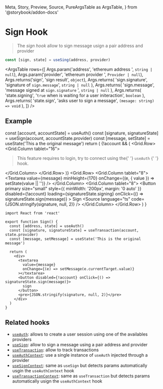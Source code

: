  Meta,
  Story,
  Preview,
  Source,
  PureArgsTable as ArgsTable,
} from '@storybook/addon-docs'

<Meta title="Hooks/useSign" />

# Sign Hook

> The _sign hook_ allow to sign message usign a pair address and provider

```ts
const [sign, state] = useSing(address, provider)
```

<ArgsTable
  rows={[
    Args.param('address', 'ethereum address ', `string | null`),
    Args.param('provider', 'ethereum provider ', `Provider | null`),
    Args.returns('sign', 'sign result', `object`),
    Args.returns(
      'sign.signature',
      'signature of `sign.message`',
      `string | null`
    ),
    Args.returns(
      'sign.message',
      'message signed at `sign.signature` ',
      `string | null`
    ),
    Args.returns(
      'state.signing',
      '`true` when is waiting for a user initeraction',
      `boolean`
    ),
    Args.returns(
      'state.sign',
      'asks user to sign a message',
      `(mesage: string) => void`
    ),
  ]}
/>

## Example

  const [account, accountState] = useAuth()
  const [signature, signatureState] = useSign(account, accountState.provider)
  const [message, setState] = useState('This a the original message')
  return (
    <Container>
      <Grid>
        {!account && (
          <Grid.Row>
            <Grid.Column tablet="16">
              <Blockquote>
                <Paragraph small secondary>
                  This feature requires to login, try to connect using the{' '}
                  <Link href="./?path=/docs/hooks-useauth--docs#connect-preview">
                    `useAuth`
                  </Link>{' '}
                  hook.
                </Paragraph>
              </Blockquote>
            </Grid.Column>
          </Grid.Row>
        )}
        <Grid.Row>
          <Grid.Column tablet="8">
            <Textarea
              value={message}
              minHeight={170}
              onChange={(e, { value }) => setState(value || '')}
            />
          </Grid.Column>
          <Grid.Column tablet="8">
            <Button
              primary
              size="small"
              style={{ minWidth: '200px', margin: '0 auto' }}
              disabled={!account}
              loading={signatureState.signing}
              onClick={() => signatureState.sign(message)}
            >
              Sign
            </Button>
            <Source language="ts" code={JSON.stringify(signature, null, 2)} />
          </Grid.Column>
        </Grid.Row>
      </Grid>
    </Container>
  )
}

<Sign />

```tsx dark=true
import React from 'react'

export function Sign() {
  const [address, state] = useAuth()
  const [signature, signatureState] = useTransaction(account, state.provider)
  const [message, setMessage] = useState('This is the original message')

  return (
    <div>
      <textarea
        value={message}
        onChange={(e) => setMessage(e.currentTarget.value)}
      ></textarea>
      <button disabled={!account} onClick={() => signatureState.sign(message)}>
        sign
      </button>
      <pre>{JSON.stringify(signature, null, 2)}</pre>
    </div>
  )
}
```

## Related hooks

- [`useAuth`](./?path=/docs/hooks-useauth--docs): allows to create a user session using one of the availables providers
- [`useSign`](./?path=/docs/hooks-usesign--docs): allow to sign a message using a pair address and provider
- [`useTransaction`](./?path=/docs/hooks-usetransaction--docs): allow to track transactions
- [`useAuthContext`](./?path=/docs/context-auth-useauthcontext--docs): use a single instance of `useAuth` injected through a provider
- [`useSignContext`](./?path=/docs/context-auth-usesigncontext--docs): same as `useSign` but detects params automatically usgin the `useAuthContext` hook
- [`useTransactionContext`](./?path=/docs/context-auth-usetransactioncontext--docs): same as `useTransaction` but detects params automatically usign the `useAuthContext` hook

